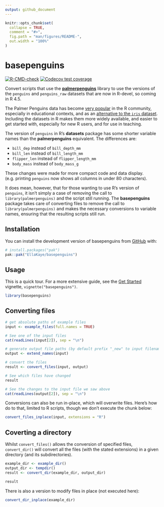 ```yaml
---
output: github_document
---
```


<!-- README.md is generated from README.Rmd. Please edit that file -->

```r
knitr::opts_chunk$set(
  collapse = TRUE,
  comment = "#>",
  fig.path = "man/figures/README-",
  out.width = "100%"
)
```

# basepenguins

<!-- badges: start -->
[![R-CMD-check](https://github.com/EllaKaye/basepenguins/actions/workflows/R-CMD-check.yaml/badge.svg)](https://github.com/EllaKaye/basepenguins/actions/workflows/R-CMD-check.yaml)
[![Codecov test coverage](https://codecov.io/gh/EllaKaye/basepenguins/graph/badge.svg)](https://app.codecov.io/gh/EllaKaye/basepenguins)
<!-- badges: end -->

Convert scripts that use the **[palmerpenguins](https://allisonhorst.github.io/palmerpenguins/index.html)** library to use the versions of the `penguins` and `penguins_raw` datasets that are now in R-devel, so coming in R 4.5.

The Palmer Penguins data has become [very popular](https://apreshill.github.io/palmerpenguins-useR-2022/) in the R community, 
especially in educational contexts, and as an [alternative to the `iris` dataset](https://journal.r-project.org/articles/RJ-2022-020/).
Including the datasets in R makes them more widely available, and easier to get started with,
especially for new R users, and for use in teaching.

The version of `penguins` in R's **datasets** package has some shorter variable names
than the **palmerpenguins** equivalent. The differences are:

- `bill_dep` instead of `bill_depth_mm`
- `bill_len` instead of `bill_length_mm`
- `flipper_len` instead of `flipper_length_mm`
- `body_mass` instead of `body_mass_g`

These changes were made for more compact code and data display.
(e.g. printing `penguins` now shows all columns in under 80 characters).

It does mean, however, that for those wanting to use R's version of `penguins`,
it isn't simply a case of removing the call to `library(palmerpenguins)` and the script still running.
The **basepenguins** package takes care of converting files to remove the call to `library(palmerpenguins)` 
and makes the necessary conversions to variable names, ensuring that the resulting scripts still run. 

## Installation

You can install the development version of basepenguins from [GitHub](https://github.com/) with:

``` r
# install.packages("pak")
pak::pak("EllaKaye/basepenguins")
```

## Usage

This is a quick tour. 
For a more extensive guide, see the [Get Started](https://ellakaye.github.io/basepenguins/articles/basepenguins.html) vignette, `vignette("basepenguins")`.

```r
library(basepenguins)
```

## Converting files

```r
# get absolute paths of example files
input <- example_files(full.names = TRUE)

# See one of the input files
cat(readLines(input[2]), sep = "\n") 
```

```r
# generate output file paths (by default prefix "_new" to input filenames)
output <- extend_names(input) 
```

```r
# convert the files
result <- convert_files(input, output)
```

```r
# See which files have changed
result
```

```r
# See the changes to the input file we saw above
cat(readLines(output[2]), sep = "\n") 
```

Conversions can also be run in-place, which will overwrite files.
Here's how do to that, limited to R scripts, though we don't execute the chunk below:

```r
convert_files_inplace(input, extensions = "R")
```

## Coverting a directory

Whilst `convert_files()` allows the conversion of specified files,
`convert_dir()` will convert all the files (with the stated extensions) in a given directory (and its subdirectories).

```r
example_dir <- example_dir()
output_dir <- tempdir()
result <- convert_dir(example_dir, output_dir)

result
```

There is also a version to modify files in place (not executed here):


```r
convert_dir_inplace(example_dir)
```